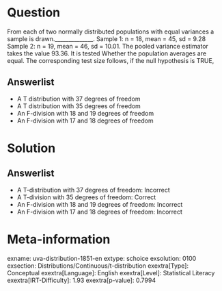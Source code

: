 Question
========

From each of two normally distributed populations with equal variances a sample is drawn.______________. Sample 1: n = 18, mean = 45, sd = 9.28 Sample 2: n = 19, mean = 46, sd = 10.01. The pooled variance estimator takes the value 93.36. It is tested Whether the population averages are equal. The corresponding test size follows, if the null hypothesis is TRUE,

Answerlist
----------

* A T distribution with 37 degrees of freedom
* A T distribution with 35 degrees of freedom
* An F-division with 18 and 19 degrees of freedom
* An F-division with 17 and 18 degrees of freedom

Solution
========

Answerlist
----------

* A T-distribution with 37 degrees of freedom: Incorrect
* A T-division with 35 degrees of freedom: Correct
* An F-division with 18 and 19 degrees of freedom: Incorrect
* An F-division with 17 and 18 degrees of freedom: Incorrect

Meta-information
================
exname: uva-distribution-1851-en
extype: schoice
exsolution: 0100
exsection: Distributions/Continuous/t-distribution
exextra[Type]: Conceptual
exextra[Language]: English
exextra[Level]: Statistical Literacy
exextra[IRT-Difficulty]: 1.93
exextra[p-value]: 0.7994
